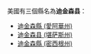 美國有三個縣名為'''迪金森县'''： 
* [[迪金森縣_(愛阿華州)|迪金森縣 (愛阿華州)]]
* [[迪金森县_(堪萨斯州)|迪金森县 (堪萨斯州)]]
* [[迪金森縣_(密西根州)|迪金森縣 (密西根州)]]
{{disambig|D迪金森县|Cat=四字县名消歧义}}